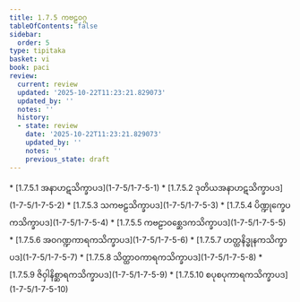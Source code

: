 ```yaml
---
title: 1.7.5 ကဗဠဝဂ္ဂ
tableOfContents: false
sidebar:
  order: 5
type: tipitaka
basket: vi
book: paci
review:
  current: review
  updated: '2025-10-22T11:23:21.829073'
  updated_by: ''
  notes: ''
  history:
  - state: review
    date: '2025-10-22T11:23:21.829073'
    updated_by: ''
    notes: ''
    previous_state: draft
---
```



<ReviewStatus review={frontmatter.review} showDetails={true} />

<HypothesisAnnotation frontmatter={frontmatter} />

<DynamicBreadcrumb />



<TableOfContents book="paci" section="1.7.5">
* [1.7.5.1 အနာဟဋသိက္ခာပဒ](1-7-5/1-7-5-1)
* [1.7.5.2 ဒုတိယအနာဟဋသိက္ခာပဒ](1-7-5/1-7-5-2)
* [1.7.5.3 သကဗဠသိက္ခာပဒ](1-7-5/1-7-5-3)
* [1.7.5.4 ပိဏ္ဍုက္ခေပကသိက္ခာပဒ](1-7-5/1-7-5-4)
* [1.7.5.5 ကဗဠာဝစ္ဆေဒကသိက္ခာပဒ](1-7-5/1-7-5-5)
* [1.7.5.6 အဝဂဏ္ဍကာရကသိက္ခာပဒ](1-7-5/1-7-5-6)
* [1.7.5.7 ဟတ္ထနိဒ္ဓုနကသိက္ခာပဒ](1-7-5/1-7-5-7)
* [1.7.5.8 သိတ္ထာဝကာရကသိက္ခာပဒ](1-7-5/1-7-5-8)
* [1.7.5.9 ဇိဝှါနိစ္ဆာရကသိက္ခာပဒ](1-7-5/1-7-5-9)
* [1.7.5.10 စပုစပုကာရကသိက္ခာပဒ](1-7-5/1-7-5-10)
</TableOfContents>